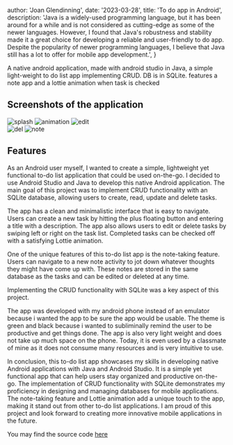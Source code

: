 
  author: 'Joan Glendinning',
  date: '2023-03-28',
  title: 'To do app in Android',
  description:
    'Java is a widely-used programming language, but it has been around for a while and is not considered as cutting-edge as some of the newer languages. However, I found that Java\'s robustness and stability made it a great choice for developing a reliable and user-friendly to do app. Despite the popularity of newer programming languages, I believe that Java still has a lot to offer for mobile app development.',
}


A native android application, made with android studio in Java, a simple light-weight to do list app implementing CRUD. DB is in SQLite. features a note app and a lottie animation when task is checked

## Screenshots of the application

<div classname = "flex-auto flex-row">
<Image src={splash} alt="splash" width={200} height={350} />
<Image src={animation} alt="animation" width={200} height={350}/>
<Image src={edittasks} alt="edit" width={200} height={350}/>
</div>
<Image src={deltasks} alt="del" width={200} height={350}/>
<Image src={note} alt="note" width={200} height={350}/>


## Features

As an Android user myself, I wanted to create a simple, lightweight yet functional to-do list application that could be used on-the-go. I decided to use Android Studio and Java to develop this native Android application. The main goal of this project was to implement CRUD functionality with an SQLite database, allowing users to create, read, update and delete tasks.

The app has a clean and minimalistic interface that is easy to navigate. Users can create a new task by hitting the plus floating button and entering a title with a description. The app also allows users to edit or delete tasks by swiping left or right on the task list. Completed tasks can be checked off with a satisfying Lottie animation.

One of the unique features of this to-do list app is the note-taking feature. Users can navigate to a new note activity to jot down whatever thoughts they might have come up with. These notes are stored in the same database as the tasks and can be edited or deleted at any time.

Implementing the CRUD functionality with SQLite was a key aspect of this project. 

The app was developed with my android phone instead of an emulator because i wanted the app to be sure the app would be usable. The theme is green and black because i wanted to subliminally remind the user to be productive and get things done. The app is also very light weight and does not take up much space on the phone. Today, it is even used by a classmate of mine as it does not consume many resources and is very intuitive to use.

In conclusion, this to-do list app showcases my skills in developing native Android applications with Java and Android Studio. It is a simple yet functional app that can help users stay organized and productive on-the-go. The implementation of CRUD functionality with SQLite demonstrates my proficiency in designing and managing databases for mobile applications. The note-taking feature and Lottie animation add a unique touch to the app, making it stand out from other to-do list applications. I am proud of this project and look forward to creating more innovative mobile applications in the future.

You may find the source code [here](https://github.com/Sinnamoon/Dev_Mobile)